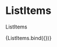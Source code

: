 
<Meta title="components/sections/ListItems" decorators={[withDesign]} />

# ListItems

ListItems

<Canvas>
  <Story
    name="ListItems"
    parameters={{
      design: {
        type: 'figma',
        url: '',
      },
    }}
    args={{
      title: 'Pomoc pre rodiny s deťmi',
      listItems: [
        {
          content:
            'materské - vypláca ho Sociálna poisťovňa rodičom na konci tehotenstva a počas starostlivosti o novorodenca',
          moreLink: { title: 'Viac informácií', url: '#' },
          circleOption: 'full',
        },
        {
          moreLink: { title: 'Pomoc pre rodiny s deťmi', url: '#' },
          circleOption: 'full',
        },
        {
          content: 'Pomoc pre rodiny s deťmi',
          moreLink: { title: 'Viac informácií', url: '#' },
          circleOption: 'normal',
        },
      ],
    }}
  >
    {ListItems.bind({})}
  </Story>
</Canvas>

<ArgsTable of={ListItems} />
